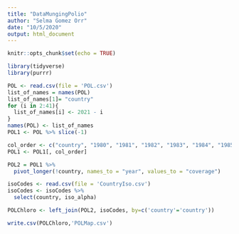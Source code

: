 ```yaml
---
title: "DataMungingPolio"
author: "Selma Gomez Orr"
date: "10/5/2020"
output: html_document
---
```


```r
knitr::opts_chunk$set(echo = TRUE)
```


```r
library(tidyverse)
library(purrr)
```

```r
POL <- read.csv(file = 'POL.csv')
list_of_names = names(POL)
list_of_names[1]= "country"
for (i in 2:41){
  list_of_names[i] <- 2021 - i
}
names(POL) <- list_of_names
POL1 <- POL %>% slice(-1)

col_order <- c("country", "1980", "1981", "1982", "1983", "1984", "1985", "1986", "1987", "1988", "1989", "1990", "1991", "1992", "1993", "1994", "1995", "1996", "1997", "1998","1999", "2000", "2001", "2002", "2003", "2004", "2005", "2006", "2007", "2008", "2009", "2010", "2011", "2012", "2013", "2014", "2015", "2016", "2017", "2018", "2019")
POL1 <- POL1[, col_order]

POL2 = POL1 %>%
  pivot_longer(!country, names_to = "year", values_to = "coverage")
```

```r
isoCodes <- read.csv(file = 'CountryIso.csv')
isoCodes <- isoCodes %>%
  select(country, iso_alpha)

POLChloro <- left_join(POL2, isoCodes, by=c('country'='country'))

```

```r

write.csv(POLChloro,'POLMap.csv')
```
